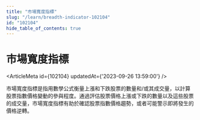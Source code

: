 ```yaml
---
title: "市場寬度指標"
slug: "/learn/breadth-indicator-102104"
id: "102104"
hide_table_of_contents: true
---
```



# 市場寬度指標

<ArticleMeta id={102104} updatedAt={'2023-09-26 13:59:00'} />
<div className='border-solid border-b border-t-0 my-4 border-[var(--ifm-color-gray-300)]' />

市場寬度指標是指用數學公式衡量上漲和下跌股票的數量和/或其成交量，以計算股票指數價格變動的參與程度。通過評估股票價格上漲或下跌的數量以及這些股票的成交量，市場寬度指標有助於確認股票指數價格趨勢，或者可能警示即將發生的價格逆轉。
